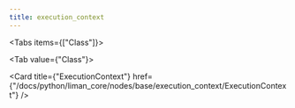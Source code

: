 ```yaml
---
title: execution_context
---
```


<Tabs items={["Class"]}>

<Tab value={"Class"}>

<Cards >

<Card
  title={"ExecutionContext"}
  href={"/docs/python/liman_core/nodes/base/execution_context/ExecutionContext"}
/>

</Cards>

</Tab>

</Tabs>
